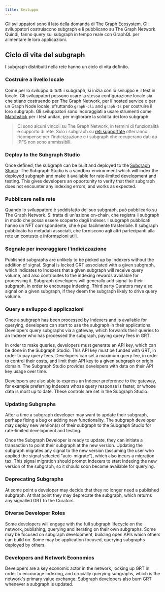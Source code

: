 ```yaml
---
title: Sviluppo
---
```


Gli sviluppatori sono il lato della domanda di The Graph Ecosystem. Gli sviluppatori costruiscono subgraph e li pubblicano su The Graph Network. Quindi, fanno query sui subgraph in tempo reale con GraphQL per alimentare le loro applicazioni.

## Ciclo di vita del subgraph

I subgraph distribuiti nella rete hanno un ciclo di vita definito.

### Costruire a livello locale

Come per lo sviluppo di tutti i subgraph, si inizia con lo sviluppo e il test in locale. Gli sviluppatori possono usare la stessa configurazione locale sia che stiano costruendo per The Graph Network, per il hosted service o per un Graph Node locale, sfruttando `graph-cli` and `graph-ts` per costruire il loro subgraph. Gli sviluppatori sono incoraggiati a usare strumenti come [Matchstick](https://github.com/LimeChain/matchstick) per i test unitari, per migliorare la solidità dei loro subgraph.

> Ci sono alcuni vincoli su The Graph Network, in termini di funzionalità e supporto di rete. Solo i subgraph su [reti supportate](/developing/supported-networks) otterranno ricompense per l'indicizzazione e i subgraph che recuperano dati da IPFS non sono ammissibili.

### Deploy to the Subgraph Studio

Once defined, the subgraph can be built and deployed to the [Subgraph Studio](https://thegraph.com/docs/en/deploying/subgraph-studio-faqs/). The Subgraph Studio is a sandbox environment which will index the deployed subgraph and make it available for rate-limited development and testing. This gives developers an opportunity to verify that their subgraph does not encounter any indexing errors, and works as expected.

### Pubblicare nella rete

Quando lo sviluppatore è soddisfatto del suo subgraph, può pubblicarlo su The Graph Network. Si tratta di un'azione on-chain, che registra il subgraph in modo che possa essere scoperto dagli Indexer. I subgraph pubblicati hanno un NFT corrispondente, che è poi facilmente trasferibile. Il subgraph pubblicato ha metadati associati, che forniscono agli altri partecipanti alla rete un contesto e informazioni utili.

### Segnale per incoraggiare l'indicizzazione

Published subgraphs are unlikely to be picked up by Indexers without the addition of signal. Signal is locked GRT associated with a given subgraph, which indicates to Indexers that a given subgraph will receive query volume, and also contributes to the indexing rewards available for processing it. Subgraph developers will generally add signal to their subgraph, in order to encourage indexing. Third party Curators may also signal on a given subgraph, if they deem the subgraph likely to drive query volume.

### Query e sviluppo di applicazioni

Once a subgraph has been processed by Indexers and is available for querying, developers can start to use the subgraph in their applications. Developers query subgraphs via a gateway, which forwards their queries to an Indexer who has processed the subgraph, paying query fees in GRT.

In order to make queries, developers must generate an API key, which can be done in the Subgraph Studio. This API key must be funded with GRT, in order to pay query fees. Developers can set a maximum query fee, in order to control their costs, and limit their API key to a given subgraph or origin domain. The Subgraph Studio provides developers with data on their API key usage over time.

Developers are also able to express an Indexer preference to the gateway, for example preferring Indexers whose query response is faster, or whose data is most up to date. These controls are set in the Subgraph Studio.

### Updating Subgraphs

After a time a subgraph developer may want to update their subgraph, perhaps fixing a bug or adding new functionality. The subgraph developer may deploy new version(s) of their subgraph to the Subgraph Studio for rate-limited development and testing.

Once the Subgraph Developer is ready to update, they can initiate a transaction to point their subgraph at the new version. Updating the subgraph migrates any signal to the new version (assuming the user who applied the signal selected "auto-migrate"), which also incurs a migration tax. This signal migration should prompt Indexers to start indexing the new version of the subgraph, so it should soon become available for querying.

### Deprecating Subgraphs

At some point a developer may decide that they no longer need a published subgraph. At that point they may deprecate the subgraph, which returns any signalled GRT to the Curators.

### Diverse Developer Roles

Some developers will engage with the full subgraph lifecycle on the network, publishing, querying and iterating on their own subgraphs. Some may be focused on subgraph development, building open APIs which others can build on. Some may be application focused, querying subgraphs deployed by others.

### Developers and Network Economics

Developers are a key economic actor in the network, locking up GRT in order to encourage indexing, and crucially querying subgraphs, which is the network's primary value exchange. Subgraph developers also burn GRT whenever a subgraph is updated.
